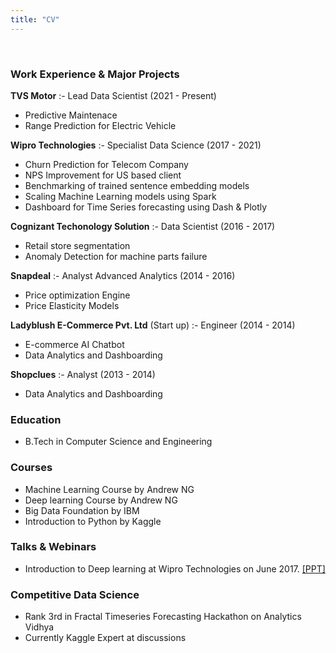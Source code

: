 ```yaml
---
title: "CV"
---
```


&nbsp;<br>

### Work Experience & Major Projects  
  

**TVS Motor** :- Lead Data Scientist (2021 - Present) 

* Predictive Maintenace
* Range Prediction for Electric Vehicle

**Wipro Technologies** :-   Specialist Data Science (2017 - 2021)

* Churn Prediction for Telecom Company
* NPS Improvement for US based client
* Benchmarking of trained sentence embedding models
* Scaling Machine Learning models using Spark
* Dashboard for Time Series forecasting using Dash & Plotly

**Cognizant Techonology Solution** :-  Data Scientist (2016 - 2017)  

* Retail store segmentation
* Anomaly Detection for machine parts failure


**Snapdeal** :- Analyst Advanced Analytics (2014 - 2016)  

* Price optimization Engine   
* Price Elasticity Models  


**Ladyblush E-Commerce Pvt. Ltd** (Start up) :-  Engineer (2014 - 2014)

* E-commerce AI Chatbot
* Data Analytics and Dashboarding

**Shopclues** :-  Analyst (2013 - 2014)

* Data Analytics and Dashboarding


### Education 

* B.Tech in Computer Science and Engineering

### Courses
* Machine Learning Course by Andrew NG
* Deep learning Course by Andrew NG
* Big Data Foundation by IBM
* Introduction to Python by Kaggle

### Talks & Webinars

* Introduction to Deep learning at Wipro Technologies on June 2017. [[PPT]](https://speakerdeck.com/vidyasagarbhargava/introduction-to-deep-learning)


### Competitive Data Science

* Rank 3rd in Fractal Timeseries Forecasting Hackathon on Analytics Vidhya
* Currently Kaggle Expert at discussions  
